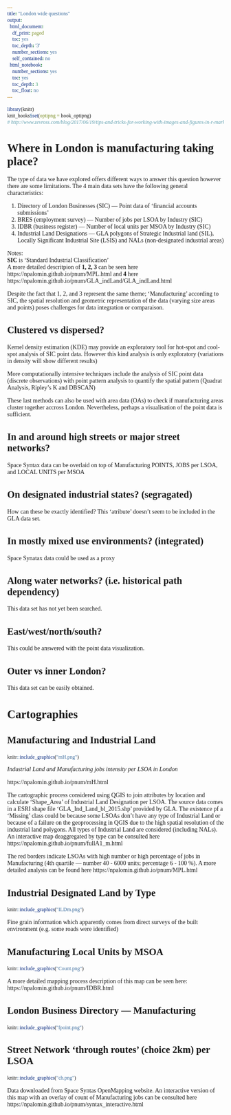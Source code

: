 ```yaml
---
title: "London wide questions"
output:
  html_document:
    df_print: paged
    toc: yes
    toc_depth: '3'
    number_sections: yes
    self_contained: no
  html_notebook:
    number_sections: yes
    toc: yes
    toc_depth: 3
    toc_float: no
---
```

<style>
* {
  font-family: "Palatino"
}

h1{
    font-size: 190%
}

h2{
    font-size: 160%
}

h3{
    font-size: 150%
}

h4{
    font-size: 130%
}

h5{
    font-size: 110%
}

h6{
    font-size: 90%
}
</style>

```r
library(knitr)
knit_hooks$set(optipng = hook_optipng)
# http://www.zevross.com/blog/2017/06/19/tips-and-tricks-for-working-with-images-and-figures-in-r-markdown-documents/
```

# Where in London is manufacturing taking place?

The type of data we have explored offers different ways to answer this question however there are some limitations. The 4 main data sets have the following general characteristics:

1. Directory of London Businesses (SIC) --- Point data of 'financial accounts submissions'
2. BRES (employment survey) --- Number of jobs per LSOA by Industry (SIC)
3. IDBR (business register) --- Number of local units per MSOA by Industry (SIC)
4. Industrial Land Designations --- GLA polygons of Strategic Industrial land (SIL), Locally Significant Industrial Site (LSIS) and NALs (non-designated industrial areas)

Notes:  
**SIC** is 'Standard Industrial Classification'  
A more detailed descritpion of **1, 2, 3** can be seen here https://npalomin.github.io/pnum/MPL.html and **4** here https://npalomin.github.io/pnum/GLA_indLand/GLA_indLand.html

Despite the fact that 1, 2, and 3 represent the same theme; 'Manufacturing' according to SIC, the spatial resolution and geometric representation of the data (varying size areas and points) poses challenges for data integration or comparaison.

## Clustered vs dispersed?

Kernel density estimation (KDE) may provide an exploratory tool for hot-spot and cool-spot analysis of SIC point data. However this kind analysis is only exploratory (variations in density will show different results)

More computationally intensive techniques include the analysis of SIC point data (discrete observations) with point pattern analysis to quantify the spatial pattern (Quadrat Analysis, Ripley's K and DBSCAN)

These last methods can also be used with area data (OAs) to check if manufacturing areas cluster together accross London. Nevertheless, perhaps a visualisation of the point data is sufficient.

## In and around high streets or major street networks?

Space Syntax data can be overlaid on top of Manufacturing POINTS, JOBS per LSOA, and LOCAL UNITS per MSOA

## On designated industrial states? (segragated)

How can these be exactly identified? This 'atribute' doesn't seem to be included in the GLA data set.

## In mostly mixed use environments? (integrated)

Space Synatax data could be used as a proxy

## Along water networks? (i.e. historical path dependency)

This data set has not yet been searched.

## East/west/north/south?

This could be answered with the point data visualization.

## Outer vs inner London?

This data set can be easily obtained. 

# Cartographies

## Manufacturing and Industrial Land
```r
knitr::include_graphics("mH.png")
```
 
 _Industrial Land and Manufacturing jobs intensity per LSOA in London_
 
 https://npalomin.github.io/pnum/mH.html

The cartographic process considered using QGIS to join attributes by location and calculate ‘Shape_Area’ of Industrial Land Designation per LSOA. The source data comes in a ESRI shape file 'GLA_Ind_Land_bl_2015.shp' provided by GLA. The existence pf a 'Missing' class could be because some LSOAs don't have any type of Industrial Land or because of a failure on the geoprocessing in QGIS due to the high spatial resolution of the industrial land polygons. All types of Industrial Land are considered (including NALs). An interactive map deaggregated by type can be consulted here https://npalomin.github.io/pnum/fullA1_m.html 

The red borders indicate LSOAs with high number or high percentage of jobs in Manufacturing (4th quartile --- number 40 - 6000 units; percentage 6 - 100 %). A more detailed analysis can be found here https://npalomin.github.io/pnum/MPL.html 

## Industrial Designated Land by Type
```r
knitr::include_graphics("ILDm.png")
```

Fine grain information which apparently comes from direct surveys of the built environment (e.g. some roads were identified)

## Manufacturing Local Units by MSOA

```r
knitr::include_graphics("Count.png")
```

A more detailed mapping process description of this map can be seen here: https://npalomin.github.io/pnum/IDBR.html 

## London Business Directory --- Manufacturing
```r
knitr::include_graphics("fpoint.png")
```

## Street Network 'through routes' (choice 2km) per LSOA
```r
knitr::include_graphics("ch.png")
```

Data downloaded from Space Syntas OpenMapping website. An interactive version of this map with an overlay of count of Manufacturing jobs can be consulted here https://npalomin.github.io/pnum/syntax_interactive.html 




